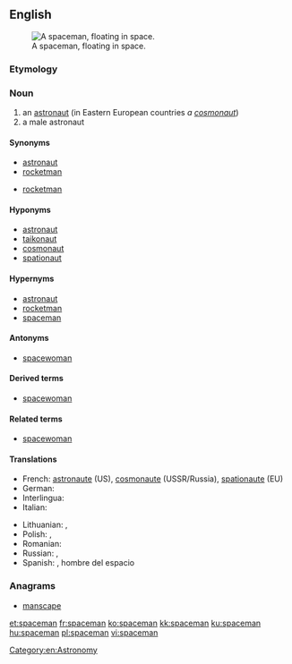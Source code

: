 ==English==
[[Image:Astronaut-EVA.jpg|thumb|A spaceman, floating in space.]]

===Etymology===
{{compound|space|man|lang=en}}

===Noun===
{{en-noun|spacemen}}

# an [[astronaut]] (in Eastern European countries ''a [[cosmonaut]]'')
# a male astronaut

====Synonyms====
{{sense|astronaut}}
* [[astronaut]]
* [[rocketman]]
{{sense|male astronaut}}
* [[rocketman]]

====Hyponyms====
{{sense|astronaut}}
* [[astronaut]] {{gloss|American space programs}}
* [[taikonaut]] {{gloss|Chinese space program}}
* [[cosmonaut]] {{gloss|Soviet and Russian space programs}}
* [[spationaut]] {{gloss|European space programs}}

====Hypernyms====
{{sense|male astronaut}}
* [[astronaut]]
* [[rocketman]]
* [[spaceman]] {{gloss|astronaut}}

====Antonyms====
* {{sense|male astronaut}} [[spacewoman]]

====Derived terms====
* {{sense|astronaut}} [[spacewoman]]

====Related terms====
* [[spacewoman]]

====Translations====
{{trans-top|astronaut}}
* French: [[astronaute]] (US), [[cosmonaute]] (USSR/Russia), [[spationaute]] (EU)
* German: {{t+|de|Raumfahrer}}
* Interlingua: {{t|ia|astronauta}}
* Italian: {{t+|it|astronauta}}
{{trans-mid}}
* Lithuanian: {{t|lt|kosmonautas|m}} {{qualifier|if from the USSR or Russia}}, {{t|lt|astronautas|m}} {{qualifier|if from the US}}
* Polish: {{t+|pl|astronauta|m}}, {{t+|pl|kosmonauta|m}}
* Romanian: {{t+|ro|astronaut|m}}
* Russian: {{t+|ru|космонавт|m|tr=kosmonávt|sc=Cyrl}}, {{qualifier|US}} {{t+|ru|астронавт|m|tr=astronávt|sc=Cyrl}}
* Spanish: {{t+|es|astronauta}}, hombre del espacio
{{trans-bottom}}

===Anagrams===
* [[manscape#English|manscape]]

[[Category:en:Astronomy]]

[[et:spaceman]]
[[fr:spaceman]]
[[ko:spaceman]]
[[kk:spaceman]]
[[ku:spaceman]]
[[hu:spaceman]]
[[pl:spaceman]]
[[vi:spaceman]]
